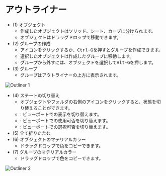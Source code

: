 
# アウトライナー

- (1) オブジェクト
    - 作成したオブジェクトはソリッド、シート、カーブに分けられます。
    - オブジェクトはドラッグドロップで移動できます。
- (2) グループの作成
    - アイコンをクリックするか、<kbd>Ctrl-G</kbd>を押すとグループを作成できます。
    - 選択したオブジェクトは作成したグループに移動します。
    - グループから外すには、オブジェクトを選択して<kbd>Alt-G</kbd>を押します。
- (3) グループ
    - グループはアウトライナーの上方に表示されます。

![Outliner 1](/img/outliner-1.png)

- (4) ステートの切り替え
    - オブジェクトやフォルダの右側のアイコンをクリックすると、状態を切り替えることができます。
    - <ButtonIcon type="button-outliner-hide" /> : ビューポートでの表示を切り替えます。
    - <ButtonIcon type="button-outliner-disable" /> : ビューポートでの使用可否を切り替えます。
    - <ButtonIcon type="button-outliner-disable" /> : ビューポートでの選択可否を切り替えます。
- (5) 全て折りたたむ
- (6) オブジェクトのマテリアルカラー
    - ドラッグドロップで色をコピーできます。
- (7) グループのマテリアルカラー
    - ドラッグドロップで色をコピーできます。

![Outliner 2](/img/outliner-2.png)
